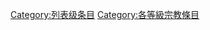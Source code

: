 {{catmore1|[[Wikipedia:宗教专题|Wikipedia:宗教专题]]}}
{{Articles by Quality|topic=宗教|project=宗教|format=TOC}}
{{emptycat}}

[[Category:列表级条目|Category:列表级条目]]
[[Category:各等級宗教條目|Category:各等級宗教條目]]